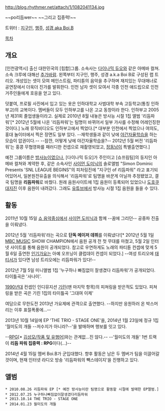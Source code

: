 http://blog.rhythmer.net/attach/1/1082041134.jpg

~~po리듬wer~~
~~그리고 집중력!~~

트위터 : [http://twitter.com/geegooin 지구인], [http://twitter.com/hangzoo032 행주], [http://twitter.com/thatboib 성경 aka Boi.B]

[[목차]]

== 개요 ==

[인천광역시] 출신 대한민국의 [힙합]그룹.
소속사는 [[다이나믹 듀오]]와 같은 아메바 컬쳐. 소속 크루에 대해선 [[추가바람]].
왼쪽부터 지구인, 행주, 성경 a.k.a Boi B로 구성된 랩 트리오. 개성있는 셋이 모여 메인스트림, 파티튠의 음악을 추구하며 재치있는 무대매너로 공연장에서 더욱더 진가를 발휘한다. 인천 남자 셋이 모여서 각종 인천 애드립으로 인천 거주인들에게 호응을 얻고 있다.

덧붙여, 프로필 사진에서 입고 있는 옷은 인하대학교 사범대학 부속 고등학교(통칭 인하부고)의 교복이다. 멤버들이 모두 인하부고를 나온 고교 동창이라 한다. 인하부고 2005년 제31회 졸업생들이라고. 실제로 2010년 8월 내놓은 방사능 시절 1집 앨범 '리듬파워'[* 2012년 5월에 나온 '리듬파워'는 팀명이 바뀌어서 일부 가사를 수정해 어레인징한 것이다.] 노래 뮤직비디오도 인하부고에서 찍었다.[* 대부분 인천에서 찍었으나 여의도, 홍대 놀이터에서 찍은 장면도 일부 있다. --재학생들과 같이 낮에 [[야간자율학습]]을 하는 모습이 압권이다.-- --잠깐, 어떻게 낮에 야간자율학습을?-- 2012년 5월 버전 '리듬파워'는 홍콩 무협영화를 패러디한 컨셉으로 재촬영되었고, [[정동남]]이 특별출연했다.] 

예전 그룹이름은 [[방사능]]이였으나, [다이나믹 듀오]가 주인이고 [슈프림팀]의 둥지인 아메바 컬쳐와 계약한 후, 같은 소속사인 [[사이먼 도미닉]]의 솔로앨범 "Simon Dominic Presents 'SNL LEAGUE BEGINS"의 피처링진에 "지구인 of 리듬파워" 라고 표기되어있어서, 일본원전유출을 의식해서 '리듬파워'로 팀명을 바꾼게 아닐까 추정됐었고, 결국 팀명을 '''리듬파워'''로 바꿨다. 원래 음원사이트에 1집 음원이 등록되어 있었으나 [[도호쿠 대지진]] 이후 음원이 내려갔다. 그래도 [[유튜브]]에서 방사능 시절 1집 음원을 들을 수 있다.

== 활동 ==
 
2011년 10월 15일 [[쇼 음악중심]]에서 [[사이먼 도미닉]]과 함께 --꿈에 그리던-- 공중파 진출을 이뤄냈다.

2012년 5월 '리듬파워'라는 곡으로 '''단독 메이저 데뷔'''를 이뤄냈다![* 2012년 5월 1일 [[MBC MUSIC]] SHOW CHAMPION에서 음원 공개 전 첫 무대를 마쳤고, 5월 2일 인터넷 사이트를 통해 음원이 공개되었다. 참고로 우연하게도 노래의 파티튠 컨셉에 맞게 5월 6일 출연한 [[인기가요]]는 아예 오프닝이 클럽데이 컨셉이 되었다.] --여성 트리오에 [[태티서]]가 있다면 남성 트리오에는 리듬파워가 있다!--

2012년 7월 5일 미니앨범 1집 '누구하나 빠짐없이 잘생겼다 리듬파워'가 공개되었다. 타이틀곡은 '사나이'.

[[1990년대]] 컨셉인 인디뮤지션 [[기린]](맨 마지막 항목)의 피쳐링을 받은적도 있었다. 피쳐링을 받은 곡은 기린 1집의 타이틀곡 '그대여 이제'

여담으로 무한도전 2013년 가요제에 관객으로 출연했다. --하지만 응원하러 온 박스머리는 이후 표절폭풍에...--

2013년 10월 14일에 EP 'THE TRIO - STAGE ONE'을, 2014년 1월 23일에 정규 1집 '월미도의 개들 --저수지가 아니라?--'을 발매하며 행보를 잇고 있다.

--[[RPG]][* [[김성모/작품 및 유행어]]]와는 관계없...진 않다.--  --'월미도의 개들' 1번 트랙이 '''리듬 파워 집중력 : RPG'''이다(...)--

2014년 4월 15일 멤버 Boi.B가 군입대했다. 향후 활동은 남은 두 멤버가 팀을 이끌어갈 것이며, 현재 인터넷 라디오 방송 '리듬파워의 빽스테이지'을 진행하고 있다.

== 앨범 ==
 * 2010.08.26 리듬파워 EP [* 예전 방사능이란 팀명으로 활동할 시절에 발매한 EP앨범.]
 * 2012.07.25 누구하나빠짐없이잘생겼다리듬파워
 * 2013.10.14 THE TRIO - STAGE ONE
 * 2014.01.23 월미도의 개들
